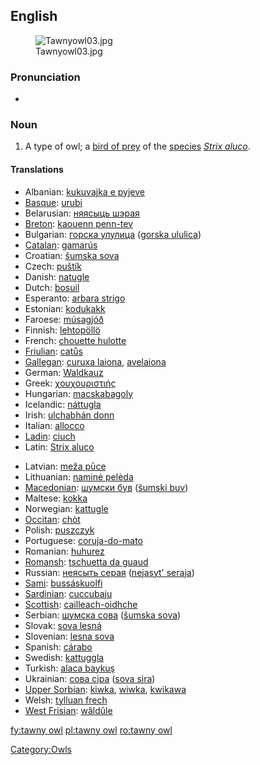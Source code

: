 {{wikipedia}}
==English==
[[Image:Tawnyowl03.jpg|thumb]]

===Pronunciation===
* {{a|RP}} {{IPA|/ˈtɔːni əʊl/}}

===Noun===
{{en-noun|sg=[[tawny]] [[owl]]}}

# A type of owl; a [[bird of prey]] of the [[species]] ''[[Strix aluco]]''.

====Translations====
{{trans-top|''Strix aluco''}}
* Albanian: [[kukuvajka e pyjeve]]
* [[Basque]]: [[urubi]]
* Belarusian: [[няясыць шэрая]]
* [[Breton]]: [[kaouenn penn-tev]]
* Bulgarian: [[горска улулица]] ([[gorska ululica]])
* [[Catalan]]: [[gamarús]]
* Croatian: [[šumska sova]]
* Czech: [[puštík]]
* Danish: [[natugle]]
* Dutch: [[bosuil]] {{m}}
* Esperanto: [[arbara strigo]]
* Estonian: [[kodukakk]]
* Faroese: [[músagjóð]]
* Finnish: [[lehtopöllö]]
* French: [[chouette hulotte]] {{f}}
* [[Friulian]]: [[catůs]]
* [[Gallegan]]: [[curuxa laiona]], [[avelaiona]]
* German: [[Waldkauz]] {{m}}
* Greek: [[χουχουριστιής]]
* Hungarian: [[macskabagoly]]
* Icelandic: [[náttugla]]
* Irish: [[ulchabhán donn]]
* Italian: [[allocco]]
* [[Ladin]]: [[ciuch]]
* Latin: [[Strix aluco]]
{{trans-mid}}
* Latvian: [[meža pūce]]
* Lithuanian: [[naminė pelėda]]
* [[Macedonian]]: [[шумски був]] ([[šumski buv]])
* Maltese: [[kokka]]
* Norwegian: [[kattugle]]
* [[Occitan]]: [[chòt]]
* Polish: [[puszczyk]]
* Portuguese: [[coruja-do-mato]] {{f}}
* Romanian: [[huhurez]]
* [[Romansh]]: [[tschuetta da guaud]]
* Russian: [[неясыть серая]] ([[nejasyt' seraja]])
* [[Sami]]: [[bussáskuolfi]]
* [[Sardinian]]: [[cuccubaju]]
* [[Scottish]]: [[cailleach-oidhche]]
* Serbian: [[шумска сова]] ([[šumska sova]])
* Slovak: [[sova lesná]]
* Slovenian: [[lesna sova]]
* Spanish: [[cárabo]] {{m}}
* Swedish: [[kattuggla]]
* Turkish: [[alaca baykuş]]
* Ukrainian: [[сова сіра]] ([[sova sira]])
* [[Upper Sorbian]]: [[kiwka]], [[wiwka]], [[kwikawa]]
* Welsh: [[tylluan frech]]
* [[West Frisian]]: [[wâldûle]]
{{trans-bottom}}

[[Category:Owls]]

[[fy:tawny owl]]
[[pl:tawny owl]]
[[ro:tawny owl]]